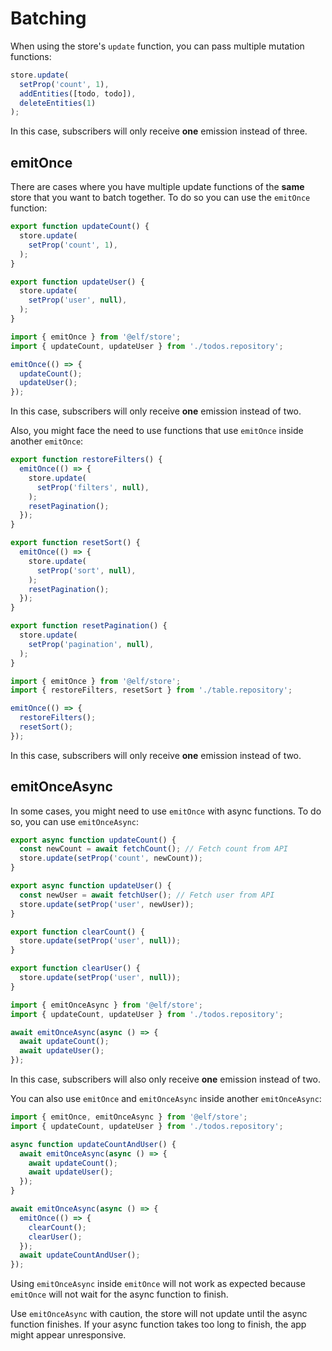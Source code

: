# Batching

When using the store's `update` function, you can pass multiple mutation functions:

```ts
store.update(
  setProp('count', 1),
  addEntities([todo, todo]),
  deleteEntities(1)
);
```

In this case, subscribers will only receive **one** emission instead of three.

## emitOnce

There are cases where you have multiple update functions of the **same** store that you want to batch together. To do so you can use the `emitOnce` function:

```ts title=todos.repository.ts
export function updateCount() {
  store.update(
    setProp('count', 1),
  );
}

export function updateUser() {
  store.update(
    setProp('user', null),
  );
}
```

```ts
import { emitOnce } from '@elf/store';
import { updateCount, updateUser } from './todos.repository';

emitOnce(() => {
  updateCount();
  updateUser();
});
```

In this case, subscribers will only receive **one** emission instead of two.

Also, you might face the need to use functions that use `emitOnce` inside another `emitOnce`:

```ts title=table.repository.ts
export function restoreFilters() {
  emitOnce(() => {
    store.update(
      setProp('filters', null),
    );
    resetPagination();
  });
}

export function resetSort() {
  emitOnce(() => {
    store.update(
      setProp('sort', null),
    );
    resetPagination();
  });
}

export function resetPagination() {
  store.update(
    setProp('pagination', null),
  );
}
```

```ts
import { emitOnce } from '@elf/store';
import { restoreFilters, resetSort } from './table.repository';

emitOnce(() => {
  restoreFilters();
  resetSort();
});
```

In this case, subscribers will only receive **one** emission instead of two.

## emitOnceAsync

In some cases, you might need to use `emitOnce` with async functions. To do so, you can use `emitOnceAsync`:

```ts title=todos.repository.ts
export async function updateCount() {
  const newCount = await fetchCount(); // Fetch count from API
  store.update(setProp('count', newCount));
}

export async function updateUser() {
  const newUser = await fetchUser(); // Fetch user from API
  store.update(setProp('user', newUser));
}

export function clearCount() {
  store.update(setProp('user', null));
}

export function clearUser() {
  store.update(setProp('user', null));
}
```

```ts
import { emitOnceAsync } from '@elf/store';
import { updateCount, updateUser } from './todos.repository';

await emitOnceAsync(async () => {
  await updateCount();
  await updateUser();
});
```

In this case, subscribers will also only receive **one** emission instead of two.

You can also use `emitOnce` and `emitOnceAsync` inside another `emitOnceAsync`:

```ts
import { emitOnce, emitOnceAsync } from '@elf/store';
import { updateCount, updateUser } from './todos.repository';

async function updateCountAndUser() {
  await emitOnceAsync(async () => {
    await updateCount();
    await updateUser();
  });
}

await emitOnceAsync(async () => {
  emitOnce(() => {
    clearCount();
    clearUser();
  });
  await updateCountAndUser();
});
```

Using `emitOnceAsync` inside `emitOnce` will not work as expected because `emitOnce` will not wait for the async function to finish.

Use `emitOnceAsync` with caution, the store will not update until the async function finishes.
If your async function takes too long to finish, the app might appear unresponsive.
